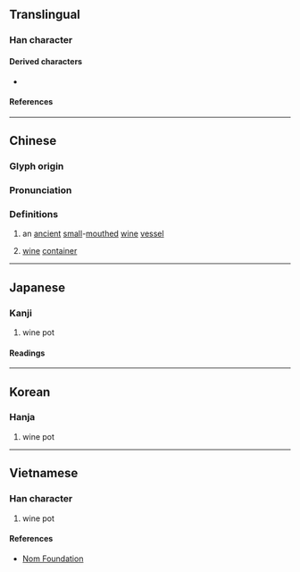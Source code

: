 {{also|㔽}}
{{character info/new}}
==Translingual==

===Han character===
{{Han char|rn=25|rad=卜|as=05|sn=7|four=21600|canj=YWS|ids=⿱[[卜|⺊]][[囙]]}}

====Derived characters====
* {{l|mul|[[逌]], [[䚃]], [[𨛕]], [[𭴭]], [[𤈴]], [[𪾏]], [[𢈞]], [[𠧠]], [[𤨗]], [[𨖯]], [[𨗰]], [[𨙃]]}}

====References====
{{Han ref|kx=0158.060|dkj=02791|dj=0362.070|hdz=10093.150|uh=5363}}

----

==Chinese==
{{zh-forms|alt=㔽}}

===Glyph origin===
{{rfe|zh}}

===Pronunciation===
{{zh-pron
|m=yǒu
|c=jau5
|mn=iú/iû
|mc=y
|oc=y
|ma=
|cat=n
}}

===Definitions===
{{zh-hanzi}}

# {{lb|zh|historical}} an [[ancient]] [[small]]-[[mouthed]] [[wine]] [[vessel]]
#{{lb|zh|}} [[wine]] [[container]]
----

==Japanese==

===Kanji===
{{ja-kanji|grade=|rs=卜05}}

# wine pot

====Readings====
{{ja-readings
|on=ゆう, ゆ
|kun=さけつぼ
}}

----

==Korean==

===Hanja===
{{ko-hanja|유}}

# wine pot

----

==Vietnamese==

===Han character===
{{vi-readings|rs=卜05|reading=dữu}}

# wine pot
====References====
*[http://nomfoundation.org/common/nom_details.php?codepoint=5363 Nom Foundation]